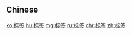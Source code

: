 {{also|標籤|標簽}}
==Chinese==
{{zh-see|標籤}}

[[ko:标签]]
[[hu:标签]]
[[mg:标签]]
[[ru:标签]]
[[chr:标签]]
[[zh:标签]]